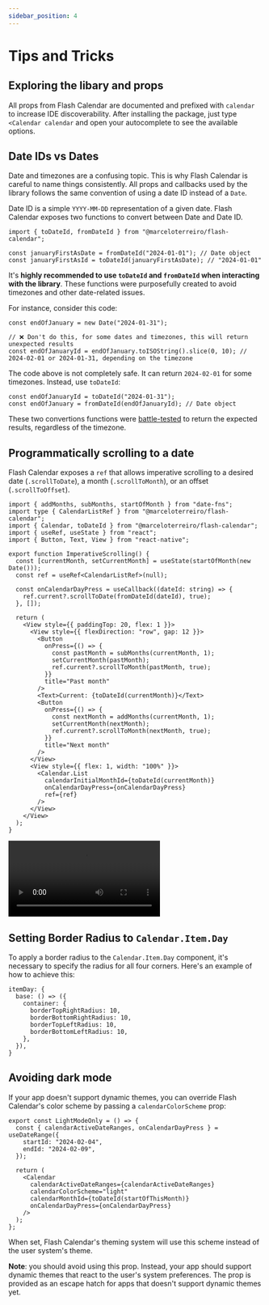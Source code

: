 ```yaml
---
sidebar_position: 4
---
```



# Tips and Tricks

## Exploring the libary and props

All props from Flash Calendar are documented and prefixed with `calendar` to
increase IDE discoverability. After installing the package, just type `<Calendar
calendar` and open your autocomplete to see the available options.

## Date IDs vs Dates

Date and timezones are a confusing topic. This is why Flash Calendar is careful to name things consistently. All props and callbacks used by the library follows the same convention of using a date ID instead of a `Date`.

Date ID is a simple `YYYY-MM-DD` representation of a given date. Flash Calendar exposes two functions to convert between Date and Date ID.

```tsx
import { toDateId, fromDateId } from "@marceloterreiro/flash-calendar";

const januaryFirstAsDate = fromDateId("2024-01-01"); // Date object
const januaryFirstAsId = toDateId(januaryFirstAsDate); // "2024-01-01"
```

It's **highly recommended to use `toDateId` and `fromDateId` when interacting with the library**. These functions were purposefully created to avoid timezones and other date-related issues.

For instance, consider this code:

```tsx
const endOfJanuary = new Date("2024-01-31");

// ❌ Don't do this, for some dates and timezones, this will return unexpected results
const endOfJanuaryId = endOfJanuary.toISOString().slice(0, 10); // 2024-02-01 or 2024-01-31, depending on the timezone
```

The code above is not completely safe. It can return `2024-02-01` for some timezones. Instead, use `toDateId`:

```tsx
const endOfJanuaryId = toDateId("2024-01-31");
const endOfJanuary = fromDateId(endOfJanuaryId); // Date object
```

These two convertions functions were [battle-tested](https://github.com/MarceloPrado/flash-calendar/blob/ee87cb1a695a42840f00f17bbaeb1a795a1e3ba0/packages/flash-calendar/src/helpers/dates.test.ts#L30-L130) to return the expected results, regardless of the timezone.

## Programmatically scrolling to a date

Flash Calendar exposes a `ref` that allows imperative scrolling to a desired
date (`.scrollToDate`), a month (`.scrollToMonth`), or an offset
(`.scrollToOffset`).

<HStack spacing={24} alignItems="flex-start">

<div>

```tsx
import { addMonths, subMonths, startOfMonth } from "date-fns";
import type { CalendarListRef } from "@marceloterreiro/flash-calendar";
import { Calendar, toDateId } from "@marceloterreiro/flash-calendar";
import { useRef, useState } from "react";
import { Button, Text, View } from "react-native";

export function ImperativeScrolling() {
  const [currentMonth, setCurrentMonth] = useState(startOfMonth(new Date()));
  const ref = useRef<CalendarListRef>(null);

  const onCalendarDayPress = useCallback((dateId: string) => {
    ref.current?.scrollToDate(fromDateId(dateId), true);
  }, []);

  return (
    <View style={{ paddingTop: 20, flex: 1 }}>
      <View style={{ flexDirection: "row", gap: 12 }}>
        <Button
          onPress={() => {
            const pastMonth = subMonths(currentMonth, 1);
            setCurrentMonth(pastMonth);
            ref.current?.scrollToMonth(pastMonth, true);
          }}
          title="Past month"
        />
        <Text>Current: {toDateId(currentMonth)}</Text>
        <Button
          onPress={() => {
            const nextMonth = addMonths(currentMonth, 1);
            setCurrentMonth(nextMonth);
            ref.current?.scrollToMonth(nextMonth, true);
          }}
          title="Next month"
        />
      </View>
      <View style={{ flex: 1, width: "100%" }}>
        <Calendar.List
          calendarInitialMonthId={toDateId(currentMonth)}
          onCalendarDayPress={onCalendarDayPress}
          ref={ref}
        />
      </View>
    </View>
  );
}
```

</div>

<video controls width={250}>
  <source src={imperativeScrollVideo} type="video/mp4" />
</video>

</HStack>

## Setting Border Radius to `Calendar.Item.Day`

To apply a border radius to the `Calendar.Item.Day` component, it's necessary to
specify the radius for all four corners. Here's an example of how to achieve
this:

```tsx
itemDay: {
  base: () => ({
    container: {
      borderTopRightRadius: 10,
      borderBottomRightRadius: 10,
      borderTopLeftRadius: 10,
      borderBottomLeftRadius: 10,
    },
  }),
}
```

## Avoiding dark mode

If your app doesn't support dynamic themes, you can override Flash Calendar's
color scheme by passing a `calendarColorScheme` prop:

```tsx
export const LightModeOnly = () => {
  const { calendarActiveDateRanges, onCalendarDayPress } = useDateRange({
    startId: "2024-02-04",
    endId: "2024-02-09",
  });

  return (
    <Calendar
      calendarActiveDateRanges={calendarActiveDateRanges}
      calendarColorScheme="light"
      calendarMonthId={toDateId(startOfThisMonth)}
      onCalendarDayPress={onCalendarDayPress}
    />
  );
};
```

When set, Flash Calendar's theming system will use this scheme instead of the
user system's theme.

**Note**: you should avoid using this prop. Instead, your app should
support dynamic themes that react to the user's system preferences. The prop is
provided as an escape hatch for apps that doesn't support dynamic themes yet.
